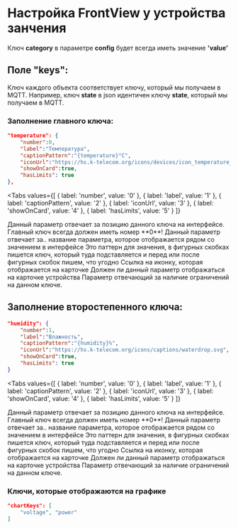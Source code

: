 # Настройка FrontView у устройства занчения

<Warning>Ключ **category** в параметре **config** будет всегда иметь значение **'value'**</Warning>


## Поле "keys":

Ключ каждого объекта соответствует ключу, который мы получаем в MQTT. Например, ключ **state** в json идентичен ключу **state**, который мы получаем в MQTT. 

### Заполнение главного ключа:

```json
"temperature": {
    "number":0,
    "label":"Температура",
    "captionPattern":"{temperature}°C",
    "iconUrl":"https://hs.k-telecom.org/icons/devices/icon_temperature_m.svg",
    "showOnCard":true,
    "hasLimits": true
},
```

<Tabs
  values={[
    { label: 'number', value: '0' },
    { label: 'label', value: '1' },
    { label: 'captionPattern', value: '2' },
    { label: 'iconUrl', value: '3' },
    { label: 'showOnCard', value: '4' },
    { label: 'hasLimits', value: '5' }
  ]}
>
  <TabItem value="0">
    Данный параметр отвечает за позицию данного ключа на интерфейсе.<br/>
    <Error>Главный ключ всегда должен иметь номер **0**!</Error>
  </TabItem>
  <TabItem value="1">
    Данный параметр отвечает за.. название параметра, которое отображается рядом со значением в интерфейсе
  </TabItem>
  <TabItem value="2">
    Это паттерн для значения, в фигурных скобках пишется ключ, который туда подставляется и перед или после фигурных скобок пишем, что угодно
  </TabItem>
  <TabItem value="3">
    Ссылка на иконку, которая отображается на карточке
  </TabItem>
  <TabItem value="4">
    Должен ли данный параметр отображаться на карточке устройства
  </TabItem>
  <TabItem value="5">
    Параметр отвечающий за наличие ограничений на данном ключе. 
  </TabItem>
</Tabs>

## Заполнение второстепенного ключа:

```json
"humidity": {
    "number":1,
    "label":"Влажность",
    "captionPattern":"{humidity}%",
    "iconUrl":"https://hs.k-telecom.org/icons/captions/waterdrop.svg",
    "showOnCard":true,
    "hasLimits": true
}
```

<Tabs
  values={[
    { label: 'number', value: '0' },
    { label: 'label', value: '1' },
    { label: 'captionPattern', value: '2' },
    { label: 'iconUrl', value: '3' },
    { label: 'showOnCard', value: '4' },
    { label: 'hasLimits', value: '5' }
  ]}
>
  <TabItem value="0">
    Данный параметр отвечает за позицию данного ключа на интерфейсе.<br/>
    <Error>Главный ключ всегда должен иметь номер **0**!</Error>
  </TabItem>
  <TabItem value="1">
    Данный параметр отвечает за.. название параметра, которое отображается рядом со значением в интерфейсе
  </TabItem>
  <TabItem value="2">
    Это паттерн для значения, в фигурных скобках пишется ключ, который туда подставляется и перед или после фигурных скобок пишем, что угодно
  </TabItem>
  <TabItem value="3">
    Ссылка на иконку, которая отображается на карточке
  </TabItem>
  <TabItem value="4">
    Должен ли данный параметр отображаться на карточке устройства
  </TabItem>
  <TabItem value="5">
    Параметр отвечающий за наличие ограничений на данном ключе. 
  </TabItem>
</Tabs>


### Ключи, которые отображаются на графике
```json
"chartKeys": [
    "voltage", "power"
]
```